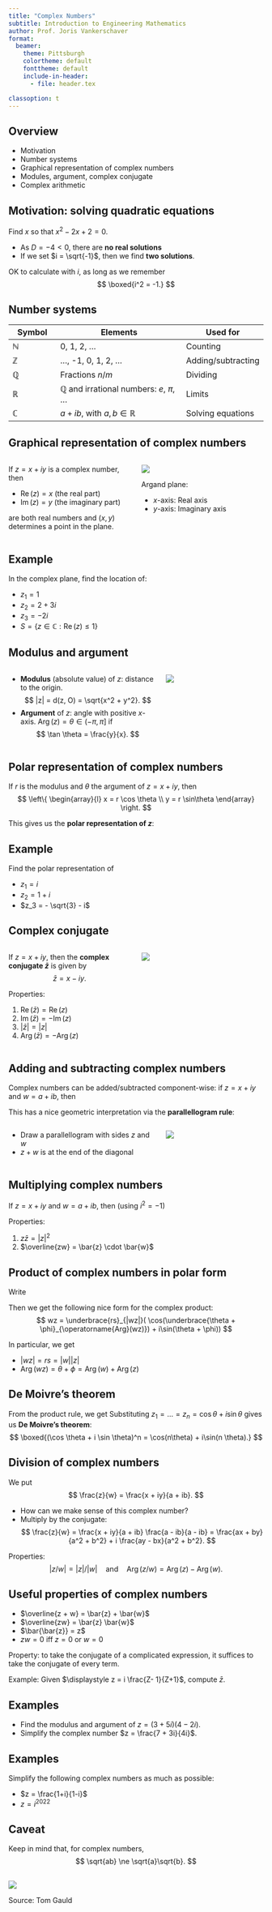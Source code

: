 ```yaml
---
title: "Complex Numbers"
subtitle: Introduction to Engineering Mathematics
author: Prof. Joris Vankerschaver
format:
  beamer:
    theme: Pittsburgh
    colortheme: default
    fonttheme: default
    include-in-header:
      - file: header.tex

classoption: t
---
```


## Overview

- Motivation
- Number systems
- Graphical representation of complex numbers
- Modules, argument, complex conjugate
- Complex arithmetic

## Motivation: solving quadratic equations

Find $x$ so that $x^2 - 2x + 2 = 0$.

- As $D = - 4 < 0$, there are **no real solutions**
- If we set $i = \sqrt{-1}$, then we find **two solutions**.

OK to calculate with $i$, as long as we remember
$$
    \boxed{i^2 = -1.}
$$

## Number systems

| Symbol       | Elements                             | Used for           |
|--------------|--------------------------------------|--------------------|
| $\mathbb{N}$ | 0, 1, 2, ...                         | Counting           |
| $\mathbb{Z}$ | ..., -1, 0, 1, 2, ...                | Adding/subtracting |
| $\mathbb{Q}$ | Fractions $n/m$                      | Dividing           |
| $\mathbb{R}$ | $\mathbb{Q}$ and irrational numbers: $e$, $\pi$, ...     | Limits             |
| $\mathbb{C}$ | $a + ib$, with $a, b \in \mathbb{R}$ | Solving equations  |

## Graphical representation of complex numbers

:::: {.columns}

::: {.column width="50%"}
If $z = x + iy$ is a complex number, then

- $\operatorname{Re}(z) = x$ (the real part)
- $\operatorname{Im}(z) = y$ (the imaginary part)

are both real numbers and $(x, y)$ determines a point in the plane.


:::

::: {.column width="50%"}
![](./images/05-complex-numbers/argand.svg){fig-align="center"}

Argand plane:

- $x$-axis: Real axis
- $y$-axis: Imaginary axis

:::
::::

## Example

In the complex plane, find the location of:

- $z_1 = 1$
- $z_2 = 2 + 3i$
- $z_3 = -2i$
- $S = \{ z\in\mathbb{C}: \operatorname{Re}(z) \le 1\}$


## Modulus and argument

:::: {.columns .v-center-container}

::: {.column width="60%"}

- **Modulus** (absolute value) of $z$: distance to the origin.
$$
    |z| = d(z, O) = \sqrt{x^2 + y^2}.
$$
- **Argument** of $z$: angle with positive $x$-axis. $\operatorname{Arg}(z) = \theta \in (-\pi, \pi]$ if
$$
  \tan \theta = \frac{y}{x}.
$$

:::

::: {.column width="40%"}
![](./images/05-complex-numbers/polar.svg){fig-align="center"}
:::
::::


## Polar representation of complex numbers

If $r$ is the modulus and $\theta$ the argument of $z = x + iy$, then
$$
    \left\{
        \begin{array}{l}
        x = r \cos \theta \\
        y = r \sin\theta
        \end{array}
    \right.
$$

This gives us the **polar representation of $z$**:
\begin{align*}
    z & = x + iy \\
      & = \boxed{r( \cos \theta + i \sin \theta) }
\end{align*}

## Example

Find the polar representation of 

- $z_1 = i$
- $z_2 = 1 + i$
- $z_3 = - \sqrt{3} - i$

## Complex conjugate

:::: {.columns .v-center-container}

::: {.column width="50%"}
If $z = x + iy$, then the **complex conjugate $\bar{z}$** is given by
$$
    \bar{z} = x - iy.
$$

Properties:

1. $\operatorname{Re}(\bar{z}) = \operatorname{Re}(z)$
2. $\operatorname{Im}(\bar{z}) = -\operatorname{Im}(z)$
3. $|\bar{z}| = |z|$
4. $\operatorname{Arg}(\bar{z}) = - \operatorname{Arg}(z)$

:::

::: {.column width="50%"}
![](./images/05-complex-numbers/conjugate.svg){fig-align="center"}
:::
::::

## Adding and subtracting complex numbers

Complex numbers can be added/subtracted component-wise: if $z = x + iy$ and $w = a + ib$, then
\begin{align*}
    z \pm w & = (x + iy) \pm (a + ib) \\
          & = (x \pm a) + i(y \pm b)
\end{align*}

This has a nice geometric interpretation via the **parallellogram rule**:

:::: {.columns}

::: {.column width="60%"}

- Draw a parallellogram with sides $z$ and $w$
- $z+w$ is at the end of the diagonal

:::

::: {.column width="40%"}
![](./images/05-complex-numbers/addition.svg){fig-align="center"}
:::
::::

## Multiplying complex numbers

If $z = x + iy$ and $w = a + ib$, then (using $i^2 = -1$)
\begin{align*}
    z w & = (x + iy) \cdot (a + ib) \\
          &= (xa - yb) + i(ya + xb)
\end{align*}

Properties:

1. $z \bar{z} = |z|^2$
2. $\overline{zw} = \bar{z} \cdot \bar{w}$

## Product of complex numbers in polar form

Write
\begin{align*}
    w & = r(\cos \theta + i\sin\theta) \\
    z & = s(\cos \phi + i \sin \phi)
\end{align*}

Then we get the following nice form for the complex product:
$$
    wz = \underbrace{rs}_{|wz|}( \cos(\underbrace{\theta + \phi}_{\operatorname{Arg}(wz)}) + i\sin(\theta + \phi))
$$

In particular, we get

- $|wz| = rs = |w||z|$
- $\operatorname{Arg}(wz) = \theta + \phi = \operatorname{Arg}(w) + \operatorname{Arg}(z)$


## De Moivre's theorem

From the product rule, we get
\begin{align*}
    |z_1 z_2 \cdots z_n| & = |z_1||z_2|\cdots |z_n| \\
    \operatorname{Arg}(z_1 z_2 \cdots z_n) & = \operatorname{Arg}(z_1) + \cdots + \operatorname{Arg}(z_n).
\end{align*}
Substituting $z_1 = \ldots = z_n = \cos \theta + i \sin\theta$ gives us
**De Moivre's theorem**:
$$
    \boxed{(\cos \theta + i \sin \theta)^n = \cos(n\theta) + i\sin(n \theta).}
$$

## Division of complex numbers

We put
$$
    \frac{z}{w} = \frac{x + iy}{a + ib}.
$$

- How can we make sense of this complex number?
- Multiply by the conjugate:
$$
    \frac{z}{w} = \frac{x + iy}{a + ib} \frac{a - ib}{a - ib} =
        \frac{ax + by}{a^2 + b^2} + i \frac{ay - bx}{a^2 + b^2}.
$$

Properties:
$$
    |z/w| = |z|/|w|
    \quad \text{and} \quad 
    \operatorname{Arg}(z/w) = \operatorname{Arg}(z) - \operatorname{Arg}(w).
$$    

## Useful properties of complex numbers

- $\overline{z + w} = \bar{z} + \bar{w}$
- $\overline{zw} = \bar{z} \bar{w}$
- $\bar{\bar{z}} = z$
- $zw = 0$ iff $z = 0$ or $w = 0$

Property: to take the conjugate of a complicated expression, it suffices to take the conjugate of every term.

Example: Given $\displaystyle z = i \frac{Z- 1}{Z+1}$, compute $\bar{z}$.

## Examples

- Find the modulus and argument of $z = (3+5i)(4-2i)$.
- Simplify the complex number $z = \frac{7 + 3i}{4i}$.

## Examples

Simplify the following complex numbers as much as possible:

- $z = \frac{1+i}{1-i}$ 
- $z = i^{2022}$

## Caveat

Keep in mind that, for complex numbers,
$$
  \sqrt{ab} \ne \sqrt{a}\sqrt{b}.
$$    

##

![](./images/05-complex-numbers/cartoon-tom-gauld.jpeg)

Source: Tom Gauld
